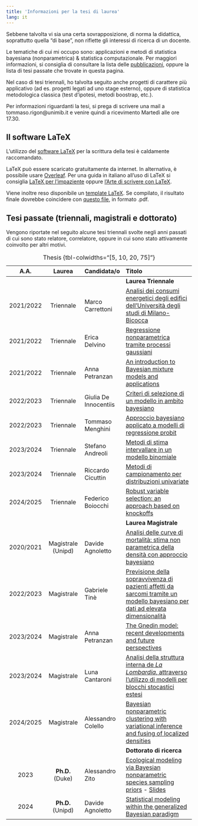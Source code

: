 ```yaml
---
title: 'Informazioni per la tesi di laurea'
lang: it
---
```


Sebbene talvolta vi sia una certa sovrapposizione, di norma [la didattica]{.blue}, soprattutto quella "di base", [non riflette gli interessi di ricerca]{.blue} di un docente. 

Le tematiche di cui mi occupo sono: [applicazioni]{.orange} e [metodi]{.orange} di [statistica bayesiana]{.blue} (nonparametrica) & [statistica computazionale]{.blue}. Per maggiori informazioni, si consiglia di consultare la lista delle [pubblicazioni](papers.html), oppure la lista di tesi passate che trovate in questa pagina.

Nel caso di tesi triennali, ho talvolta seguito anche progetti di carattere più [applicativo]{.orange} (ad es. progetti legati ad uno stage esterno), oppure di [statistica metodologica classica]{.blue} (test d'ipotesi, metodi boostrap, etc.).

Per informazioni riguardanti la tesi, si prega di scrivere una mail a tommaso.rigon\@unimib.it e venire quindi a ricevimento [Martedì alle ore 17.30]{.blue}.

## Il software LaTeX {.central}

L'utilizzo del [software LaTeX](https://www.tug.org/texlive/) per la scrittura della tesi è [caldamente raccomandato]{.blue}.

LaTeX può essere scaricato gratuitamente da internet. In alternativa, è possibile usare [Overleaf](https://www.overleaf.com). Per una [guida in italiano]{.blue} all'uso di LaTeX si consiglia [LaTeX per l'impaziente](http://www.lorenzopantieri.net/LaTeX_files/LaTeXimpaziente.pdf) oppure [l'Arte di scrivere con LaTeX](http://www.lorenzopantieri.net/LaTeX_files/ArteLaTeX.pdf).

Viene inoltre reso disponibile un [template LaTeX](files/template%20tesi.zip). Se compilato, il risultato finale dovrebbe coincidere con [questo file](files/template_tesi.pdf), in formato .pdf.

<!-- Si suggeriscono inoltre le seguenti [linee guida per la scrittura di testi matematici](http://www-math.mit.edu/~poonen/papers/writing.pdf). -->

## Tesi passate (triennali, magistrali e dottorato) {.central}

Vengono riportate nel seguito alcune tesi triennali svolte negli anni passati di cui sono stato relatore, correlatore, oppure in cui sono stato attivamente coinvolto per altri motivi.

| A.A. | Laurea | Candidata/o | Titolo |
|:-------------:|:-------------:|:--------------|:----------------------------|
|  |  |  | **Laurea Triennale** |
| 2021/2022 | [Triennale]{.blue} | Marco Carrettoni | [Analisi dei consumi energetici degli edifici dell'Università degli studi di Milano-Bicocca](files/papers/Carrettoni_triennale_851292.pdf) |
| 2021/2022 | [Triennale]{.blue} | Erica Delvino | [Regressione nonparametrica tramite processi gaussiani](files/papers/Delvino_triennale_851269.pdf) |
| 2021/2022 | [Triennale]{.blue} | Anna Petranzan | [An introduction to Bayesian mixture models and applications](files/papers/Petranzan_triennale_858541.pdf) |
| 2022/2023 | [Triennale]{.blue} | Giulia De Innocentiis | [Criteri di selezione di un modello in ambito bayesiano](files/papers/DeInnocentiis_triennale_865084.pdf) |
| 2022/2023 | [Triennale]{.blue} | Tommaso Menghini | [Approccio bayesiano applicato a modelli di regressione probit](files/papers/Menghini_triennale_864946.pdf) |
| 2023/2024 | [Triennale]{.blue} | Stefano Andreoli | [Metodi di stima intervallare in un modello binomiale](files/papers/Andreoli_triennale_880053.pdf) |
| 2023/2024 | [Triennale]{.blue} | Riccardo Cicuttin | [Metodi di campionamento per distribuzioni univariate](files/papers/Cicuttin_triennale_879735.pdf) |
| 2024/2025 | [Triennale]{.blue} | Federico Boiocchi | [Robust variable selection: an approach based on knockoffs](files/papers/Boiocchi_triennale_895221.pdf) |
|  |  |  | **Laurea Magistrale** |
| 2020/2021 | [Magistrale]{.orange} (Unipd) | Davide Agnoletto | [Analisi delle curve di mortalità: stima non parametrica della densità con approccio bayesiano](files/papers/Agnoletto_magistrale.pdf) |
| 2022/2023 | [Magistrale]{.orange} | Gabriele Tinè | [Previsione della sopravvivenza di pazienti affetti da sarcomi tramite un modello bayesiano per dati ad elevata dimensionalità](files/papers/Tine_magistrale_826904.pdf) |
| 2023/2024 | [Magistrale]{.orange} | Anna Petranzan | [The Gnedin model: recent developments and future perspectives](files/papers/Petranzan_magistrale_858541.pdf) |
| 2023/2024 | [Magistrale]{.orange} | Luna Cantaroni | [Analisi della struttura interna de *La Lombardia*, attraverso l’utilizzo di modelli per blocchi stocastici estesi](files/papers/Cantaroni_magistrale.pdf) |
| 2024/2025 | [Magistrale]{.orange} | Alessandro Colello | [Bayesian nonparametric clustering with variational inference and fusing of localized densities](files/papers/Colello_magistrale.pdf) |
|  |  |  | **Dottorato di ricerca** |
| 2023 | [**Ph.D.**]{.darkred} (Duke) | Alessandro Zito | [Ecological modeling via Bayesian nonparametric species sampling priors](https://alessandrozito.github.io/web/files/thesis_alezito.pdf) - [Slides](https://alessandrozito.github.io/web/files/defense_alezito.pdf) |
| 2024 | [**Ph.D.**]{.darkred} (Unipd) | Davide Agnoletto | [Statistical modeling within the generalized Bayesian paradigm](https://www.research.unipd.it/retrieve/2d452b9b-ee95-4a6a-b0d5-9da3429643b4/Tesi_Agnoletto.pdf) |


: Thesis {tbl-colwidths="\[5, 10, 20, 75\]"}

<!-- ## FAQ {.central} -->

<!-- 1.  [Devo ancora finire gli esami, posso cominciare a lavorare alla tesi?]{.blue} Si, anzi è caldamente raccomandato chiedere informazioni prima del superamento di tutti gli esami. Tuttavia, la scrittura della tesi di laurea è un lavoro a tempo pieno che necessita di [almeno un paio di mesi]{.blue} per una tesi triennale e anche più tempo per una tesi magistrale. Ovviamente, non è possibile laurearsi senza aver superato tutti gli esami. Pertanto, si consiglia di concluderli prima di cominciare a lavorare alla tesi. -->

<!-- 2.  [È possibile proporre un personale progetto per la tesi?]{.blue} Si, ma verranno considerati solamente progetti estremamente innovativi e che siano [in linea gli interessi di ricerca]{.orange} del docente. Si raccomanda caldamente di concordare un progetto con il docente prima di cominciare a lavorare. -->

<!-- 3.  [Non ho mai usato LaTeX, posso usare Word?]{.blue} Si, anche se l'uso del software Microsoft Word / Open Office rimane fortemente sconsigliato per la stesura di documenti scientifici. -->

<!-- 4.  [È possibile scrivere la tesi in lingua inglese?]{.blue} Si, la tesi di laurea può essere scritta sia in lingua italiana che inglese, a seconda della personale preferenza del candidato. La lingua inglese è caldamente raccomandata per le tesi di ricerca. -->

<!-- 5.  [È possibile provare a pubblicare la propria tesi su una rivista scientifica?]{.blue} Si, ma solamente se la qualità della tesi (magistrale) è di qualità eccezionale ed estremamente innovativa. Dato che questo implica uno sforzo considerevole ed i tempi delle pubblicazioni scientifiche sono molto lunghi (a volte anche anni), si consiglia questo percorso solamente nel caso in cui il candidato abbia intenzione di proseguire con un dottorato. -->
